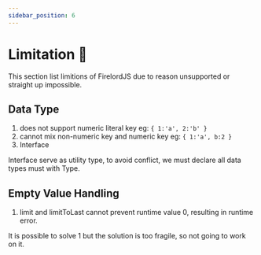 ```yaml
---
sidebar_position: 6
---
```


# Limitation 🐧

This section list limitions of FirelordJS due to reason unsupported or straight up impossible.

## Data Type

1. does not support numeric literal key eg: `{ 1:'a', 2:'b' }`
2. cannot mix non-numeric key and numeric key eg: `{ 1:'a', b:2 }`
3. Interface

Interface serve as utility type, to avoid conflict, we must declare all data types must with Type.

## Empty Value Handling

1. limit and limitToLast cannot prevent runtime value 0, resulting in runtime error.

It is possible to solve 1 but the solution is too fragile, so not going to work on it.

